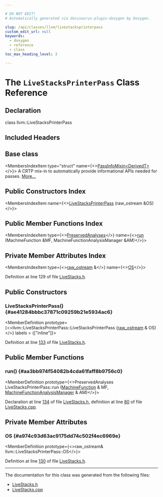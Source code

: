 ```yaml
---

# DO NOT EDIT!
# Automatically generated via docusaurus-plugin-doxygen by Doxygen.

slug: /api/classes/llvm/livestacksprinterpass
custom_edit_url: null
keywords:
  - doxygen
  - reference
  - class
toc_max_heading_level: 3

---
```





# The `LiveStacksPrinterPass` Class Reference

<DoxygenPage pluginConfig={pluginConfig}>



## Declaration

<CodeBlock>class llvm::LiveStacksPrinterPass</CodeBlock>

## Included Headers

<IncludesList>
<IncludesListItem
  filePath="llvm/CodeGen/LiveStacks.h"
  permalink="/docs/api/files/include/include/llvm/include/llvm/codegen/livestacks-h"
  isLocal="true" />
</IncludesList>

## Base class

<MembersIndex>

<MembersIndexItem
  type="struct"
  name={<><a href="/docs/api/structs/llvm/passinfomixin">PassInfoMixin&lt;DerivedT&gt;</a></>}>
A CRTP mix-in to automatically provide informational APIs needed for passes. <a href="/docs/api/structs/llvm/passinfomixin/#details">More...</a>
</MembersIndexItem>

</MembersIndex>

## Public Constructors Index

<MembersIndex>

<MembersIndexItem
  name={<><a href="#ae41284bbbc37871c09259b21e5934ac6">LiveStacksPrinterPass</a> (raw&#95;ostream &amp;OS)</>}>
</MembersIndexItem>

</MembersIndex>

## Public Member Functions Index

<MembersIndex>

<MembersIndexItem
  type={<><a href="/docs/api/classes/llvm/preservedanalyses">PreservedAnalyses</a></>}
  name={<><a href="#aa3bb974f54082b4cda61faff8b9756c0">run</a> (MachineFunction &amp;MF, MachineFunctionAnalysisManager &amp;AM)</>}>
</MembersIndexItem>

</MembersIndex>

## Private Member Attributes Index

<MembersIndex>

<MembersIndexItem
  type={<><a href="/docs/api/classes/llvm/raw-ostream">raw&#95;ostream</a> &amp;</>}
  name={<><a href="#a974c93d63ac9175dd74c502f4ec6969e">OS</a></>}>
</MembersIndexItem>

</MembersIndex>


Definition at line 129 of file <a href="/docs/api/files/include/include/llvm/include/llvm/codegen/livestacks-h">LiveStacks.h</a>.

<SectionDefinition>

## Public Constructors

### LiveStacksPrinterPass() {#ae41284bbbc37871c09259b21e5934ac6}

<MemberDefinition
  prototype={<>llvm::LiveStacksPrinterPass::LiveStacksPrinterPass (<a href="/docs/api/classes/llvm/raw-ostream">raw&#95;ostream</a> &amp; OS)</>}
  labels = {["inline"]}>

Definition at line <a href="/docs/api/files/include/include/llvm/include/llvm/codegen/livestacks-h/#l00133">133</a> of file <a href="/docs/api/files/include/include/llvm/include/llvm/codegen/livestacks-h">LiveStacks.h</a>.
</MemberDefinition>

</SectionDefinition>

<SectionDefinition>

## Public Member Functions

### run() {#aa3bb974f54082b4cda61faff8b9756c0}

<MemberDefinition
  prototype={<>PreservedAnalyses LiveStacksPrinterPass::run (<a href="/docs/api/classes/llvm/machinefunction">MachineFunction</a> &amp; MF, <a href="/docs/api/namespaces/llvm/#a064825a8817522ca733ac413a7122d36">MachineFunctionAnalysisManager</a> &amp; AM)</>}>

Declaration at line <a href="/docs/api/files/include/include/llvm/include/llvm/codegen/livestacks-h/#l00134">134</a> of file <a href="/docs/api/files/include/include/llvm/include/llvm/codegen/livestacks-h">LiveStacks.h</a>, definition at line <a href="/docs/api/files/lib/lib/codegen/livestacks-cpp/#l00080">80</a> of file <a href="/docs/api/files/lib/lib/codegen/livestacks-cpp">LiveStacks.cpp</a>.
</MemberDefinition>

</SectionDefinition>

<SectionDefinition>

## Private Member Attributes

### OS {#a974c93d63ac9175dd74c502f4ec6969e}

<MemberDefinition
  prototype={<>raw&#95;ostream&amp; llvm::LiveStacksPrinterPass::OS</>}>

Definition at line <a href="/docs/api/files/include/include/llvm/include/llvm/codegen/livestacks-h/#l00130">130</a> of file <a href="/docs/api/files/include/include/llvm/include/llvm/codegen/livestacks-h">LiveStacks.h</a>.
</MemberDefinition>

</SectionDefinition>

<hr/>

The documentation for this class was generated from the following files:

<ul>
<li><a href="/docs/api/files/include/include/llvm/include/llvm/codegen/livestacks-h">LiveStacks.h</a></li>
<li><a href="/docs/api/files/lib/lib/codegen/livestacks-cpp">LiveStacks.cpp</a></li>
</ul>

</DoxygenPage>
